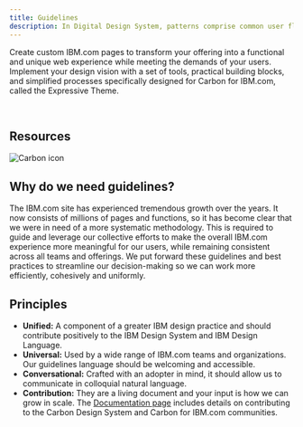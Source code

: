 ```yaml
---
title: Guidelines
description: In Digital Design System, patterns comprise common user flows and scenarios which are too complex or too universal to be encapsulated in a single component.
---
```


<PageDescription>

Create custom IBM.com pages to transform your offering into a functional and unique web experience while meeting the demands of your users. Implement your design vision with a set of tools, practical building blocks, and simplified processes specifically designed for Carbon for IBM.com, called the Expressive Theme.

</PageDescription>

<br />

## Resources

<Row className="resource-card-group">
<Column colMd={4} colLg={4} noGutterSm>
    <ResourceCard
      subTitle="Carbon Guidelines"
      aspectRatio="2:1"
      actionIcon="arrowRight"
      href="https://www.carbondesignsystem.com/guidelines/2x-grid/basics"
      >

![Carbon icon](../../images/icon/carbon-icon.svg)
 
</ResourceCard>
</Column>
</Row>

## Why do we need guidelines?
The IBM.com site has experienced tremendous growth over the years. It now consists of millions of pages and functions, so it has become clear that we were in need of a more systematic methodology. This is required to guide and leverage our collective efforts to make the overall IBM.com experience more meaningful for our users, while remaining consistent across all teams and offerings. We put forward these guidelines and best practices to streamline our decision-making so we can work more efficiently, cohesively and uniformly. 

## Principles 
* **Unified:** A component of a greater IBM design practice and should contribute positively to the IBM Design System and IBM Design Language.
* **Universal:** Used by a wide range of IBM.com teams and organizations. Our guidelines language should be welcoming and accessible.
* **Conversational:** Crafted with an adopter in mind, it should allow us to communicate in colloquial natural language.
* **Contribution:** They are a living document and your input is how we can grow in scale. The [Documentation page](https://www.carbondesignsystem.com/how-to-contribute/documentation) includes details on contributing to the Carbon Design System and Carbon for IBM.com communities.

